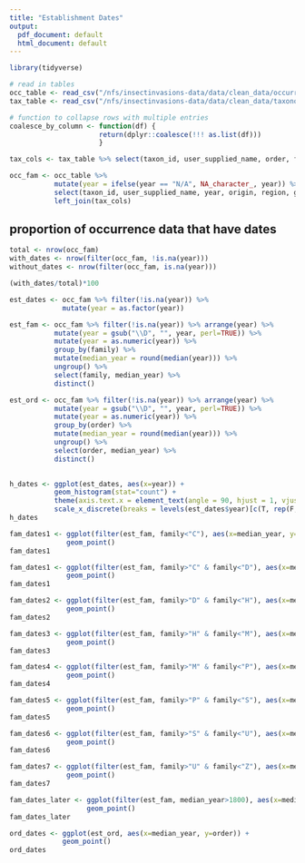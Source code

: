 ```yaml
---
title: "Establishment Dates"
output:
  pdf_document: default
  html_document: default
---
```


```r
library(tidyverse)

# read in tables
occ_table <- read_csv("/nfs/insectinvasions-data/data/clean_data/occurrence_table.csv", col_types = "ncccccccccccccnnc")
tax_table <- read_csv("/nfs/insectinvasions-data/data/clean_data/taxonomy_table.csv")

# function to collapse rows with multiple entries
coalesce_by_column <- function(df) {
                      return(dplyr::coalesce(!!! as.list(df)))
                      }
```

```r
tax_cols <- tax_table %>% select(taxon_id, user_supplied_name, order, family, genus_species)

occ_fam <- occ_table %>% 
           mutate(year = ifelse(year == "N/A", NA_character_, year)) %>% 
           select(taxon_id, user_supplied_name, year, origin, region, genus_species) %>% 
           left_join(tax_cols)

```

## proportion of occurrence data that have dates
```r

total <- nrow(occ_fam)
with_dates <- nrow(filter(occ_fam, !is.na(year)))
without_dates <- nrow(filter(occ_fam, is.na(year)))

(with_dates/total)*100

```

```r
est_dates <- occ_fam %>% filter(!is.na(year)) %>% 
             mutate(year = as.factor(year))

est_fam <- occ_fam %>% filter(!is.na(year)) %>% arrange(year) %>% 
           mutate(year = gsub("\\D", "", year, perl=TRUE)) %>% 
           mutate(year = as.numeric(year)) %>% 
           group_by(family) %>% 
           mutate(median_year = round(median(year))) %>% 
           ungroup() %>% 
           select(family, median_year) %>% 
           distinct() 

est_ord <- occ_fam %>% filter(!is.na(year)) %>% arrange(year) %>% 
           mutate(year = gsub("\\D", "", year, perl=TRUE)) %>% 
           mutate(year = as.numeric(year)) %>% 
           group_by(order) %>% 
           mutate(median_year = round(median(year))) %>% 
           ungroup() %>% 
           select(order, median_year) %>% 
           distinct()
        
```

```r
h_dates <- ggplot(est_dates, aes(x=year)) + 
           geom_histogram(stat="count") + 
           theme(axis.text.x = element_text(angle = 90, hjust = 1, vjust = 0.5)) + 
           scale_x_discrete(breaks = levels(est_dates$year)[c(T, rep(F, 9))])
h_dates
```

```r
fam_dates1 <- ggplot(filter(est_fam, family<"C"), aes(x=median_year, y=family)) + 
              geom_point() 
fam_dates1
```

```r
fam_dates1 <- ggplot(filter(est_fam, family>"C" & family<"D"), aes(x=median_year, y=family)) + 
              geom_point() 
fam_dates1
```

```r
fam_dates2 <- ggplot(filter(est_fam, family>"D" & family<"H"), aes(x=median_year, y=family)) + 
              geom_point() 
fam_dates2
```

```r
fam_dates3 <- ggplot(filter(est_fam, family>"H" & family<"M"), aes(x=median_year, y=family)) + 
              geom_point() 
fam_dates3
```

```r
fam_dates4 <- ggplot(filter(est_fam, family>"M" & family<"P"), aes(x=median_year, y=family)) + 
              geom_point() 
fam_dates4
```

```r
fam_dates5 <- ggplot(filter(est_fam, family>"P" & family<"S"), aes(x=median_year, y=family)) + 
              geom_point() 
fam_dates5
```

```r
fam_dates6 <- ggplot(filter(est_fam, family>"S" & family<"U"), aes(x=median_year, y=family)) + 
              geom_point() 
fam_dates6
```

```r
fam_dates7 <- ggplot(filter(est_fam, family>"U" & family<"Z"), aes(x=median_year, y=family)) + 
              geom_point() 
fam_dates7
```

```r
fam_dates_later <- ggplot(filter(est_fam, median_year>1800), aes(x=median_year, y=family)) + 
                   geom_point()
fam_dates_later
```

```r
ord_dates <- ggplot(est_ord, aes(x=median_year, y=order)) +
             geom_point()
ord_dates            
```

